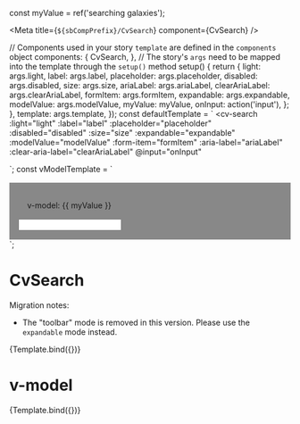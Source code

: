 const myValue = ref('searching galaxies');

<Meta title={`${sbCompPrefix}/CvSearch`} component={CvSearch} />

  // Components used in your story `template` are defined in the `components` object
  components: {
    CvSearch,
  },
  // The story's `args` need to be mapped into the template through the `setup()` method
  setup() {
    return {
      light: args.light,
      label: args.label,
      placeholder: args.placeholder,
      disabled: args.disabled,
      size: args.size,
      ariaLabel: args.ariaLabel,
      clearAriaLabel: args.clearAriaLabel,
      formItem: args.formItem,
      expandable: args.expandable,
      modelValue: args.modelValue,
      myValue: myValue,
      onInput: action('input'),
    };
  },
  template: args.template,
});
const defaultTemplate = `
<cv-search
  :light="light"
  :label="label"
  :placeholder="placeholder"
  :disabled="disabled"
  :size="size"
  :expandable="expandable"
  :modelValue="modelValue"
  :form-item="formItem"
  :aria-label="ariaLabel"
  :clear-aria-label="clearAriaLabel"
  @input="onInput"
  >
</cv-search>
`;
const vModelTemplate = `
<div>
  <cv-search
    v-model="myValue"
    :light="light"
    :label="label"
    :placeholder="placeholder"
    :disabled="disabled"
    :size="size"
    :expandable="expandable"
    :form-item="formItem"
    :aria-label="ariaLabel"
    :clear-aria-label="clearAriaLabel"
    >
  </cv-search>
  <div style="margin-top:1rem; background-color: #888888;  padding:1rem">
    <div style="padding:1rem">v-model: {{ myValue }}</div>
    <input type="search" v-model="myValue"/>
  </div>
</div>
`;

# CvSearch

Migration notes:

- The "toolbar" mode is removed in this version. Please use the `expandable` mode instead.

<Canvas>
  <Story
    name="Default"
    parameters={{
      controls: {
        exclude: [
          'input',
          'template',
          'update:modelValue',
          'large',
          'small',
          'toolbarAriaLabel',
          'kind',
        ],
      },
      docs: { source: { code: defaultTemplate } },
    }}
    args={{
      template: defaultTemplate,
      light: false,
      disabled: false,
      placeholder: 'JWST: search for light from the first stars',
    }}
    argTypes={{
      light: {
        description: '`true` to use the light version.',
        table: { category: 'props', defaultValue: { summary: false } },
      },
      size: {
        control: 'select',
        default: 'xl',
        options: SEARCH_SIZES,
        table: { defaultValue: { summary: 'xl' } },
      },
    }}
  >
    {Template.bind({})}
  </Story>
</Canvas>

# v-model

<Canvas>
  <Story
    name="v-model"
    parameters={{
      controls: {
        exclude: [
          'input',
          'template',
          'update:modelValue',
          'large',
          'small',
          'toolbarAriaLabel',
          'kind',
        ],
      },
      docs: { source: { code: vModelTemplate } },
    }}
    args={{
      template: vModelTemplate,
      light: false,
      disabled: false,
      placeholder: 'JWST: search for light from the first stars',
    }}
    argTypes={{
      light: {
        description: '`true` to use the light version.',
        table: { category: 'props', defaultValue: { summary: false } },
      },
      size: {
        control: 'select',
        default: 'xl',
        options: SEARCH_SIZES,
        table: { defaultValue: { summary: 'xl' } },
      },
    }}
  >
    {Template.bind({})}
  </Story>
</Canvas>
